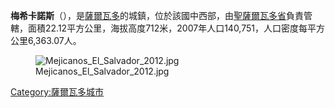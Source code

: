 '''梅希卡諾斯'''（{{lang-es|Mejicanos}}），是[[薩爾瓦多|薩爾瓦多]]的城鎮，位於該國中西部，由[[聖薩爾瓦多省|聖薩爾瓦多省]]負責管轄，面積22.12平方公里，海拔高度712米，2007年人口140,751，人口密度每平方公里6,363.07人。

[[Image:Mejicanos_El_Salvador_2012.jpg|right]]

{{coord|13|44|N|89|13|W|region:SV_type:city|display=title}}

{{ElSalvador-geo-stub}}
[[Category:薩爾瓦多城市|Category:薩爾瓦多城市]]